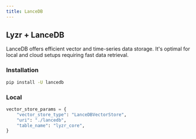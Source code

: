 ```yaml
---
title: LanceDB 
---
```


## Lyzr + LanceDB 

LanceDB offers efficient vector and time-series data storage. It's optimal for local and cloud setups requiring fast data retrieval.

### Installation

```bash
pip install -U lancedb
```

### Local

```python
vector_store_params = {
    "vector_store_type": "LanceDBVectorStore",
    "uri": "./lancedb",
    "table_name": "lyzr_core",
}
```

